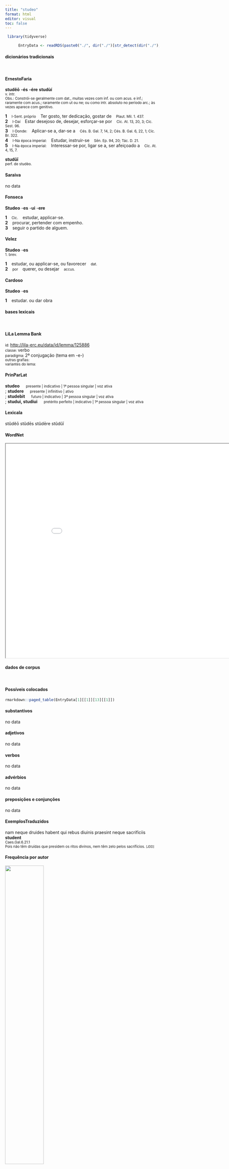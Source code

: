 ```yaml
---
title: "studeo"
format: html
editor: visual
toc: false
---
```



```r
 library(tidyverse) 

      EntryData <- readRDS(paste0("./", dir("./")[str_detect(dir("./"), "_xx115-116-117-100-101-111xx_.rds")]))

```


#### dicionários tradicionais

&emsp;




::: panel-tabset

#### ErnestoFaria

<b>studĕō</b> <b>-és</b> <b>-ére</b> <b>studùí</b> <br> <small>v. intr.</small> <br> <small>Obs.: Constrói-se geralmente com dat., muitas vezes com inf. ou com acus. e inf.; raramente com acus.; raramente com ut ou ne; ou como intr. absoluto no período arc.; às vezes aparece com genitivo.</small>   <p> <b>1</b> &ensp; <small>I-Sent. próprio</small> &ensp; Ter gosto, ter dedicação, gostar de &ensp; <small>Plaut. Mil. 1. 437.</small> <br> <b>2</b> &ensp; <small>I-Daí</small> &ensp; Estar desejoso de, desejar, esforçar-se por &ensp; <small>Cíc. At. 13, 20, 3; Cíc. Sest. 96.</small> <br> <b>3</b> &ensp; <small>I-Donde:</small> &ensp; Aplicar-se a, dar-se a &ensp; <small>Cés. B. Gal. 7, 14, 2; Cés. B. Gal. 6, 22, 1; Cíc. Br. 322.</small> <br> <b>4</b> &ensp; <small>I-Na época imperial:</small> &ensp; Estudar, instruir-se &ensp; <small>Sên. Ep. 94, 20; Tác. D. 21.</small> <br> <b>5</b> &ensp; <small>I-Na época imperial:</small> &ensp; Interessar-se por, ligar se a, ser afeiçoado a &ensp; <small>Cíc. At. 4, 15, 7.</small> </p> 
 <b>studŭī</b> <br> <small>perf. de studèo.</small> <br> <small></small>




#### Saraiva

no data




#### Fonseca

<b>Studeo</b> -<b>es</b> -<b>ui</b> -<b>ere</b>   <p> <b>1</b> &ensp; <small>Cic.</small> &ensp; estudar, applicar-se. <br> <b>2</b> &ensp; procurar, pertender com empenho. <br> <b>3</b> &ensp; seguir o partido de alguem. </p>




#### Velez

<b>Studeo</b> -<b>es</b> <br> <small>1. brev.</small>   <p> <b>1</b> &ensp; estudar, ou applicar-se, ou favorecer &ensp; <small>dat.</small> <br> <b>2</b> &ensp; <small>por</small> &ensp; querer, ou desejar &ensp; <small>accus.</small> </p>




#### Cardoso

<b>Studeo</b> -<b>es</b>   <p> <b>1</b> &ensp; estudar. ou dar obra </p>


:::



#### bases lexicais

&emsp;






::: panel-tabset

#### LiLa Lemma Bank

<small> id: </small> <a href=' http://lila-erc.eu/data/id/lemma/125886 ' target="_blank"> http://lila-erc.eu/data/id/lemma/125886 </a> <br>
<small> classe: </small> verbo    <br>
<small> paradigma: </small> 2ª conjugação (tema em -e-) <br>
<small> outras grafias: </small>  <br>
<small> variantes do lema: </small>  <br>





#### PrinParLat

<b> studeo </b>&emsp;<small> presente | indicativo | 1ª pessoa singular | voz ativa </small><br>
; <b> studere </b>&emsp;<small> presente | infinitivo | ativo </small><br>
; <b> studebit </b>&emsp;<small> futuro | indicativo | 3ª pessoa singular | voz ativa </small><br>
; <b> studui, studiui </b>&emsp;<small> pretérito perfeito | indicativo | 1ª pessoa singular | voz ativa </small><br>





#### Lexicala

stŭdĕō 
 stŭdēs 
 stŭdēre 
 stŭdŭī




#### WordNet

<iframe width='900' height='700' src='Media/Tree__xx115-116-117-100-101-111xx__sem_type_lexemes_pt.html'>

</iframe>


:::



#### dados de corpus

&emsp;




::: panel-tabset

#### Possíveis colocados

```r

rmarkdown::paged_table(EntryData[1][[1]][13][[1]])

```


#### substantivos

no data




#### adjetivos

no data




#### verbos

no data




#### advérbios

no data




#### preposições e conjunções

no data


:::



::: panel-tabset

#### ExemplosTraduzidos

<p> nam neque druides habent qui rebus diuinis praesint neque sacrificiis <b>student</b> <br> <small> Caes.Gal.6.21.1 <br> Pois não têm druídas que presidem os ritos divinos, nem têm zelo pelos sacrifícios. <small> [JDD] </small> </small> </p>





#### Frequência por autor

![](./Media/barchart__xx115-116-117-100-101-111xx__lemma_BY_author_Frequencies.webp){width=50% fig-alt='This charts plots the frequency of lemma by author_Frequencies. The Caesar subcorpus registers the highest normalized frequency, with the value of 4.15 and an absolute frequency of 11. The Ovidius subcorpus follows, with a normalized frequency of 0 and an absolute frequency of 0. the subcorpus with the least normalized frequency is Horatius with the normalized value of 0 and an absolute freqeuncy of 0. here are all the values: subcorpus: Caesar ; normalized frequency: 11 ; absolute frequency: 4.15439232570436. subcorpus: Cicero ; normalized frequency: 12 ; absolute frequency: 0.747551767959931. subcorpus: Horatius ; normalized frequency: 0 ; absolute frequency: 0. subcorpus: Ovidius ; normalized frequency: 0 ; absolute frequency: 0. subcorpus: Phaedrus ; normalized frequency: 2 ; absolute frequency: 3.0362835888872. subcorpus: Sallustius ; normalized frequency: 3 ; absolute frequency: 2.78267322140803. subcorpus: Seneca ; normalized frequency: 2 ; absolute frequency: 0.373266643026446. subcorpus: Suetonius ; normalized frequency: 0 ; absolute frequency: 0. subcorpus: Tacitus ; normalized frequency: 0 ; absolute frequency: 0. subcorpus: Vergilius ; normalized frequency: 0 ; absolute frequency: 0. subcorpus: Hieronymus ; normalized frequency: 0 ; absolute frequency: 0'}




#### Frequência por gênero

![](./Media/barchart__xx115-116-117-100-101-111xx__lemma_BY_genre_Frequencies.webp){width=50% fig-alt='This charts plots the frequency of lemma by genre_Frequencies. The Prosa.histórica subcorpus registers the highest normalized frequency, with the value of 3.41 and an absolute frequency of 14. The Poesia.lírica subcorpus follows, with a normalized frequency of 0 and an absolute frequency of 0. the subcorpus with the least normalized frequency is Poesia.lírica with the normalized value of 0 and an absolute freqeuncy of 0. here are all the values: subcorpus: Prosa.histórica ; normalized frequency: 14 ; absolute frequency: 3.40806738236082. subcorpus: Prosa.filosófica ; normalized frequency: 3 ; absolute frequency: 0.494225795291676. subcorpus: Prosa.oratória ; normalized frequency: 10 ; absolute frequency: 0.960125968527071. subcorpus: Prosa.epistolográfica ; normalized frequency: 1 ; absolute frequency: 0.264977874347492. subcorpus: Poesia.lírica ; normalized frequency: 0 ; absolute frequency: 0. subcorpus: Poesia.didática ; normalized frequency: 2 ; absolute frequency: 1.69649673424379. subcorpus: Poesia.trágica ; normalized frequency: 0 ; absolute frequency: 0. subcorpus: Poesia.épica ; normalized frequency: 0 ; absolute frequency: 0. subcorpus: Prosa.ficcional ; normalized frequency: 0 ; absolute frequency: 0'}




#### Frequência por século

![](./Media/barchart__xx115-116-117-100-101-111xx__lemma_BY_period_Frequencies.webp){width=50% fig-alt='This charts plots the frequency of lemma by period_Frequencies. The I.a.C. subcorpus registers the highest normalized frequency, with the value of 1.21 and an absolute frequency of 26. The I.a.C. subcorpus follows, with a normalized frequency of 1.21 and an absolute frequency of 26. the subcorpus with the least normalized frequency is II.d.C. with the normalized value of 0 and an absolute freqeuncy of 0. here are all the values: subcorpus: I.a.C. ; normalized frequency: 26 ; absolute frequency: 1.21014661391669. subcorpus: I.d.C. ; normalized frequency: 4 ; absolute frequency: 0.611901483861098. subcorpus: II.d.C. ; normalized frequency: 0 ; absolute frequency: 0. subcorpus: IV.d.C. ; normalized frequency: 0 ; absolute frequency: 0'}


:::

